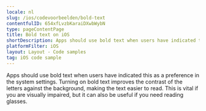 ```yaml
---
locale: nl
slug: /ios/codevoorbeelden/bold-text
contentfulID: 654xfLvzbKaraiDXwbWybN
type: pageContentPage
title: Bold text on iOS
shortDescription: Apps should use bold text when users have indicated this as a preference in the system settings.
platformFilter: iOS
layout: Layout - Code samples
tag: iOS code sample
---
```


Apps should use bold text when users have indicated this as a preference in the system settings. Turning on bold text improves the contrast of the letters against the background, making the text easier to read. This is vital if you are visually impaired, but it can also be useful if you need reading glasses.

<CodeSample id="text-bold" locale="nl" platform="ios"/>